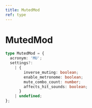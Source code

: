 ```yaml
---
title: MutedMod
ref: type
---
```


# MutedMod

```ts
type MutedMod = {
  acronym: 'MU';
  settings?:
    | {
        inverse_muting: boolean;
        enable_metronome: boolean;
        mute_combo_count: number;
        affects_hit_sounds: boolean;
      }
    | undefined;
};
```
